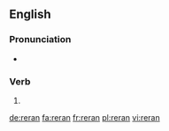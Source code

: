 ==English==

===Pronunciation===
* {{IPA|/ˈɹiːɹæn/|lang=en}}

===Verb===
{{head|en|verb form}}

# {{en-simple past of|rerun}}

[[de:reran]]
[[fa:reran]]
[[fr:reran]]
[[pl:reran]]
[[vi:reran]]